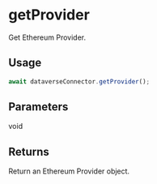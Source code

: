 # getProvider

Get Ethereum Provider.

## Usage

```javascript
await dataverseConnector.getProvider();
```

## Parameters

void

## Returns

Return an Ethereum Provider object.
